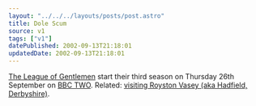 ```yaml
---
layout: "../../../layouts/posts/post.astro"
title: Dole Scum
source: v1
tags: ["v1"]
datePublished: 2002-09-13T21:18:01
updatedDate: 2002-09-13T21:18:01
---
```


[The League of Gentlemen][1] start their third season on Thursday 26th September on [BBC TWO][2]. Related: [visiting Royston Vasey (aka Hadfield, Derbyshire)][3].

[1]: http://www.leagueofgentlemen.co.uk/ "Unofficial League of Gentlemen Web Site"
[2]: http://www.bbc.co.uk/bbctwo/ "BBC TWO home"
[3]: http://www.leagueofgentlemen.co.uk/newroystonvasey.html "The League of Gentlemen Web Site: So you want to Visit Royston Vasey?"

